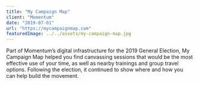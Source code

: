 ```yaml
---
title: "My Campaign Map"
client: "Momentum"
date: "2019-07-01"
url: "https://mycampaignmap.com"
featuredImage: ../../assets/my-campaign-map.jpg
---
```


Part of Momentum’s digital infrastructure for the 2019 General Election, My Campaign Map helped you find canvassing sessions that would be the most effective use of your time, as well as nearby trainings and group travel options. Following the election, it continued to show where and how you can help build the movement.
